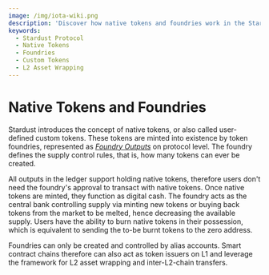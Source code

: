```yaml
---
image: /img/iota-wiki.png
description: 'Discover how native tokens and foundries work in the Stardust Protocol, enabling the creation of custom tokens and providing a framework for L2 asset wrapping and inter-L2-chain transfers.'
keywords:
  - Stardust Protocol
  - Native Tokens
  - Foundries
  - Custom Tokens
  - L2 Asset Wrapping
---
```


# Native Tokens and Foundries

Stardust introduces the concept of native tokens, or also called user-defined custom tokens. These tokens are minted
into existence by token foundries, represented as
[_Foundry Outputs_](https://wiki.iota.org/shimmer/tips/tips/TIP-0018#foundry-output) on protocol
level. The foundry defines the supply control rules, that is, how many tokens can ever be created.

All outputs in the ledger support holding native tokens, therefore users don't need the foundry's approval to transact
with native tokens. Once native tokens are minted, they function as digital cash. The foundry acts as the central
bank controlling supply via minting new tokens or buying back tokens from the market to be melted, hence decreasing the
available supply. Users have the ability to burn native tokens in their possession, which is equivalent to sending
the to-be burnt tokens to the zero address.

Foundries can only be created and controlled by alias accounts. Smart contract chains therefore can also act as token
issuers on L1 and leverage the framework for L2 asset wrapping and inter-L2-chain transfers.
